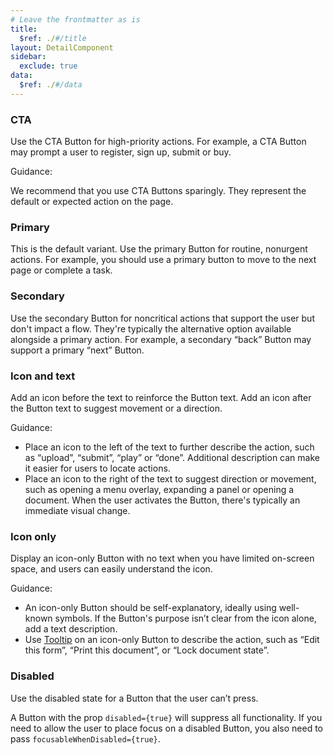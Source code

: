 ```yaml
---
# Leave the frontmatter as is
title:
  $ref: ./#/title
layout: DetailComponent
sidebar:
  exclude: true
data:
  $ref: ./#/data
---
```


<LivePreviewControls>
<LivePreview componentName="button" exampleName="CTA" >

### CTA

Use the CTA Button for high-priority actions. For example, a CTA Button may prompt a user to register, sign up, submit or buy.

Guidance:

We recommend that you use CTA Buttons sparingly. They represent the default or expected action on the page.

</LivePreview>

<LivePreview componentName="button" exampleName="Primary" >

### Primary

This is the default variant. Use the primary Button for routine, nonurgent actions. For example, you should use a primary button to move to the next page or complete a task.

</LivePreview>

<LivePreview componentName="button" exampleName="Secondary" >

### Secondary

Use the secondary Button for noncritical actions that support the user but don't impact a flow. They're typically the alternative option available alongside a primary action. For example, a secondary “back” Button may support a primary “next” Button.

</LivePreview>

<LivePreview componentName="button" exampleName="IconAndText">

### Icon and text

Add an icon before the text to reinforce the Button text. Add an icon after the Button text to suggest movement or a direction.

Guidance:

- Place an icon to the left of the text to further describe the action, such as “upload”, “submit”, “play” or “done”. Additional description can make it easier for users to locate actions.
- Place an icon to the right of the text to suggest direction or movement, such as opening a menu overlay, expanding a panel or opening a document. When the user activates the Button, there's typically an immediate visual change.

</LivePreview>

<LivePreview componentName="button" exampleName="IconOnly">

### Icon only

Display an icon-only Button with no text when you have limited on-screen space, and users can easily understand the icon.

Guidance:

- An icon-only Button should be self-explanatory, ideally using well-known symbols. If the Button's purpose isn’t clear from the icon alone, add a text description.
- Use [Tooltip](../tooltip) on an icon-only Button to describe the action, such as “Edit this form”, “Print this document”, or “Lock document state”.

</LivePreview>

<LivePreview componentName="button" exampleName="Disabled" >

### Disabled

Use the disabled state for a Button that the user can’t press.

A Button with the prop `disabled={true}` will suppress all functionality. If you need to allow the user to place focus on a disabled Button, you also need to pass `focusableWhenDisabled={true}`.

</LivePreview>
</LivePreviewControls>
